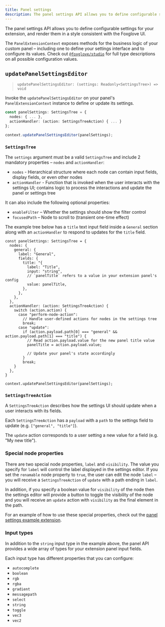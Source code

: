 ```yaml
---
title: Panel settings
description: The panel settings API allows you to define configurable settings for your custom panel extension, and render them in a style consistent with the Foxglove UI.
---
```


The panel settings API allows you to define configurable settings for your extension, and render them in a style consistent with the Foxglove UI.

The `PanelExtensionContext` exposes methods for the business logic of your custom panel – including one to define your settings interface and to configure its values. Check out [`@foxglove/studio`](https://github.com/foxglove/studio/blob/main/packages/studio/index.d.ts) for full type descriptions on all possible configuration values.

## `updatePanelSettingsEditor`

> `updatePanelSettingsEditor: (settings: Readonly<SettingsTree>) => void`

Invoke the `updatePanelSettingsEditor` on your panel's `PanelExtensionContext` instance to define or update its settings.

```typescript
const panelSettings: SettingsTree = {
  nodes: { ... },
  actionHandler: (action: SettingsTreeAction) { ... }
};

context.updatePanelSettingsEditor(panelSettings);
```

### `SettingsTree`

The `settings` argument must be a valid `SettingsTree` and include 2 mandatory properties – `nodes` and `actionHandler`:

- `nodes` - Hierarchical structure where each node can contain input fields, display fields, or even other nodes
- `actionHandler` - Function that is invoked when the user interacts with the settings UI; contains logic to process the interactions and update the panel or settings tree

It can also include the following optional properties:

- `enableFilter` – Whether the settings should show the filter control
- `focusedPath` – Node to scroll to (transient one-time effect)

The example tree below has a `title` text input field inside a `General` section along with an `actionHandler` to respond to updates for the `title` field.

```tsx
const panelSettings: SettingsTree = {
  nodes: {
    general: {
      label: "General",
      fields: {
        title: "{
          label: "Title",
          input: "string",
          // `panelTitle` refers to a value in your extension panel's config
          value: panelTitle,
        },
      },
    },
  },
  actionHandler: (action: SettingsTreeAction) {
    switch (action.action) {
      case "perform-node-action":
        // Handle user-defined actions for nodes in the settings tree
        break;
      case "update":
        if (action.payload.path[0] === "general" && action.payload.path[1] === "title") {
          // Read action.payload.value for the new panel title value
          panelTitle = action.payload.value;

          // Update your panel's state accordingly
        }
        break;
    }
  },
}

context.updatePanelSettingsEditor(panelSettings);
```

### `SettingsTreeAction`

A `SettingsTreeAction` describes how the settings UI should update when a user interacts with its fields.

Each `SettingsTreeAction` has a `payload` with a `path` to the settings field to update (e.g. `["general", "title"]`).

The `update` action corresponds to a user setting a new value for a field (e.g. "My new title").

### Special node properties

There are two special node properties, `label` and `visibility`. The value you specify for `label` will control the label displayed in the settings editor. If you set the `renamable` node property to `true`, the user can edit the node `label` – you will receive a `SettingsTreeAction` of `update` with a path ending in `label`.

In addition, if you specify a boolean value for `visibility` of the node then the settings editor will provide a button to toggle the visibility of the node and you will receive an `update` action with `visibility` as the final element in the path.

For an example of how to use these special properties, check out the [panel settings example extension](https://github.com/foxglove/create-foxglove-extension/tree/main/examples/panel-settings).

### Input types

In addition to the `string` input type in the example above, the panel API provides a wide array of types for your extension panel input fields.

Each input type has different properties that you can configure:

- `autocomplete`
- `boolean`
- `rgb`
- `rgba`
- `gradient`
- `messagepath`
- `select`
- `string`
- `toggle`
- `vec3`
- `vec2`
